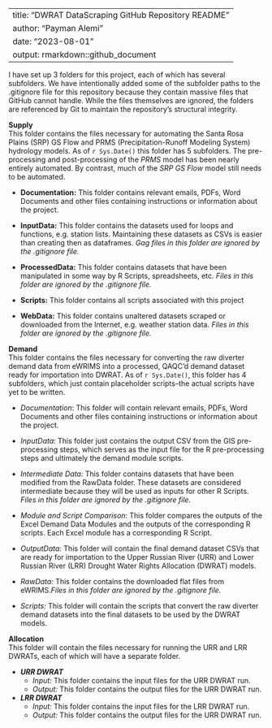 
---
title: "DWRAT DataScraping GitHub Repository README"
author: "Payman Alemi"
date: "2023-08-01"
output: rmarkdown::github_document
---

I have set up 3 folders for this project, each of which has several subfolders. 
We have intentionally added some of the subfolder paths to the .gitignore file
for this repository because they contain massive files that GitHub cannot handle.
While the files themselves are ignored, the folders are referenced by Git to maintain 
the repository's structural integrity. 

**Supply**\
This folder contains the files necessary for automating the Santa Rosa
Plains (SRP) GS Flow and PRMS (Precipitation-Runoff Modeling System)
hydrology models. As of `r Sys.Date()` this folder has 5 subfolders. The
pre-processing and post-processing of the *PRMS* model has been nearly
entirely automated. By contrast, much of the *SRP GS Flow* model still
needs to be automated.

-   **Documentation:** This folder contains relevant emails, PDFs, Word
    Documents and other files containing instructions or information
    about the project. 

-   **InputData:** This folder contains the datasets used for loops and
    functions, e.g. station lists. Maintaining these datasets as CSVs is
    easier than creating then as dataframes. *Gag files in this folder are 
    ignored by the .gitignore file.*
-   **ProcessedData:** This folder contains datasets that have been
    manipulated in some way by R Scripts, spreadsheets, etc. *Files in this folder
    are ignored by the .gitignore file.*

-   **Scripts:** This folder contains all scripts associated with this
    project

-   **WebData:** This folder contains unaltered datasets scraped or
    downloaded from the Internet, e.g. weather station data. *Files in this folder
    are ignored by the .gitignore file.*

**Demand**\
This folder contains the files necessary for converting the raw diverter
demand data from eWRIMS into a processed, QAQC'd demand dataset ready
for importation into DWRAT. As of `r Sys.Date()`, this folder has 4
subfolders, which just contain placeholder scripts--the actual scripts
have yet to be written.

-   *Documentation*: This folder will contain relevant emails, PDFs,
    Word Documents and other files containing instructions or
    information about the project.

-   *InputData:* This folder just contains the output CSV from the GIS pre-processing steps,
      which serves as the input file for the R pre-processing steps and ultimately the demand module scripts.

-  *Intermediate Data:*  This folder contains datasets that have been modified from the RawData folder. These datasets are considered     intermediate because they will be used as inputs for other R Scripts. *Files
    in this folder are ignored by the .gitignore file.*

-   *Module and Script Comparison*: This folder compares the outputs of the Excel Demand Data Modules 
   and the outputs of the corresponding R scripts. Each Excel module has a corresponding R Script.

-   *OutputData:* This folder will contain the final demand dataset CSVs
    that are ready for importation to the Upper Russian River (URR) and
    Lower Russian River (LRR) Drought Water Rights Allocation (DWRAT)
    models.

-   *RawData:* This folder contains the downloaded flat files from eWRIMS.*Files
    in this folder are ignored by the .gitignore file.*

-   *Scripts:* This folder will contain the scripts that convert the raw
    diverter demand datasets into the final datasets to be used by the
    DWRAT models.

**Allocation**\
This folder will contain the files necessary for running the URR and LRR
DWRATs, each of which will have a separate folder.

-   ***URR DWRAT***
    -   *Input:* This folder contains the input files for the URR
        DWRAT run.
    -   *Output:* This folder contains the output files for the URR
        DWRAT run.
-   ***LRR DWRAT***
    -   *Input:* This folder contains the input files for the LRR DWRAT
        run.
    -   *Output:* This folder contains the output files for the URR
        DWRAT run.
